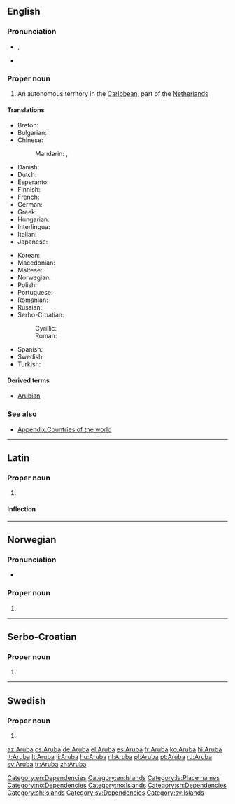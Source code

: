 ==English==
{{wikipedia}}

===Pronunciation===
* {{a|UK}} {{IPA|/ˈæ.ɹuː.bə/}}, {{X-SAMPA|/"{.ru:.b@/}}
* {{rhymes|uːbə}}

===Proper noun===
{{en-proper noun}}

# An autonomous territory in the [[Caribbean]], part of the [[Netherlands]]

====Translations====
{{trans-top|autonomous territory of the Netherlands in the Caribbean}}
* Breton: {{t-|br|Aruba}}
* Bulgarian: {{t-|bg|Аруба}}
* Chinese:
*: Mandarin: {{t|zh|阿魯巴|sc=Hani}}, {{t|zh|阿鲁巴|tr=Ālǔba|sc=Hani}}
* Danish: {{t-|da|Aruba}}
* Dutch: {{t+|nl|Aruba}}
* Esperanto: {{t-|eo|Arubo}}
* Finnish: {{t-|fi|Aruba}}
* French: {{t+|fr|Aruba}}
* German: {{t+|de|Aruba}}
* Greek: {{t+|el|Αρούμπα}}
* Hungarian: {{t+|hu|Aruba}}
* Interlingua: {{t-|ia|Aruba}}
* Italian: {{t+|it|Aruba}}
* Japanese: {{t+|ja|アルバ|tr=Aruba}}
{{trans-mid}}
* Korean: {{t-|ko|아루바|tr=Aruba}}
* Macedonian: {{t-|mk|Аруба|f|tr=Arúba}}
* Maltese: {{t-|mt|Aruba|xs=Maltese}}
* Norwegian: {{t-|no|Aruba}}
* Polish: {{t+|pl|Aruba}}
* Portuguese: {{t+|pt|Aruba}}
* Romanian: {{t-|ro|Aruba|f}}
* Russian: {{t+|ru|Аруба|f|tr=Arúba}}
* Serbo-Croatian:
*: Cyrillic: {{t-|sh|Аруба|f|sc=Cyrl}}
*: Roman: {{t-|sh|Aruba|f}}
* Spanish: {{t+|es|Aruba}}
* Swedish: {{t+|sv|Aruba}}
* Turkish: {{t+|tr|Aruba}}
{{trans-bottom}}

====Derived terms====
* [[Arubian]]

===See also===
* [[Appendix:Countries of the world]]

[[Category:en:Dependencies]]
[[Category:en:Islands]]

----

==Latin==
{{wikipedia|lang=la}}

===Proper noun===
{{la-proper noun|Arūba|Arubae|Arūbae|f|first}}

# {{l|en|Aruba}}

====Inflection====
{{la-decl-1st-loc|Arub|Arūb}}

[[Category:la:Place names]]

----

==Norwegian==

===Pronunciation===
* {{IPA|/ɑɾʉːbɑ/|lang=no}}

===Proper noun===
{{no-proper noun}}

# {{l|en|Aruba}}

[[Category:no:Dependencies]]
[[Category:no:Islands]]

----

==Serbo-Croatian==

===Proper noun===
{{sh-proper-noun|g=f|r|Аруба}}

# {{l|en|Aruba}}

[[Category:sh:Dependencies]]
[[Category:sh:Islands]]

----

==Swedish==

===Proper noun===
{{head|sv|proper noun}}

# {{l|en|Aruba}}

[[Category:sv:Dependencies]]
[[Category:sv:Islands]]

[[az:Aruba]]
[[cs:Aruba]]
[[de:Aruba]]
[[el:Aruba]]
[[es:Aruba]]
[[fr:Aruba]]
[[ko:Aruba]]
[[hi:Aruba]]
[[it:Aruba]]
[[lt:Aruba]]
[[li:Aruba]]
[[hu:Aruba]]
[[nl:Aruba]]
[[pl:Aruba]]
[[pt:Aruba]]
[[ru:Aruba]]
[[sv:Aruba]]
[[tr:Aruba]]
[[zh:Aruba]]
